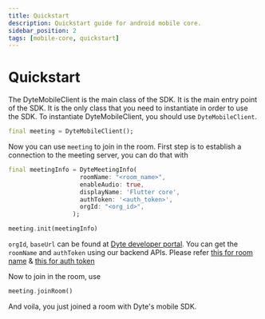 ```yaml
---
title: Quickstart
description: Quickstart guide for android mobile core.
sidebar_position: 2
tags: [mobile-core, quickstart]
---
```


# Quickstart

The DyteMobileClient is the main class of the SDK. It is the main entry point of
the SDK. It is the only class that you need to instantiate in order to use the
SDK. To instantiate DyteMobileClient, you should use `DyteMobileClient`.

```dart
final meeting = DyteMobileClient();
```

Now you can use `meeting` to join in the room. First step is to establish a
connection to the meeting server, you can do that with

```dart
final meetingInfo = DyteMeetingInfo(
                    roomName: "<room_name>",
                    enableAudio: true,
                    displayName: 'Flutter core',
                    authToken: '<auth_token>',
                    orgId: "<org_id>",
                  );

meeting.init(meetingInfo)
```

`orgId`, `baseUrl` can be found at
[Dyte developer portal](https://dev.dyte.in/). You can get the `roomName` and
`authToken` using our backend APIs. Please refer
[this for room name](https://docs.dyte.io/api#/operations/createMeeting) &
[this for auth token](https://docs.dyte.io/api#/operations/addParticipant)

Now to join in the room, use

```dart
meeting.joinRoom()
```

And voila, you just joined a room with Dyte's mobile SDK.
